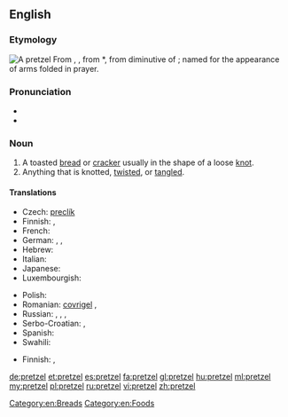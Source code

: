 {{was wotd|2007|August|18}}
{{wikipedia}}
==English==

===Etymology===
[[Image:Breze.jpg|thumb|A pretzel]]
From {{etyl|de|en}} {{term|Pretzel|lang=de}}, {{term|Brezel|lang=de}}, from {{etyl|ML.|en}} *{{term||brachiatellum||lang=la}}, from diminutive of {{etyl|la|en}} {{term|bracchium||arm|lang=la}}; named for the appearance of arms folded in prayer.

===Pronunciation===
* {{IPA|/ˈprɛt.səl/}}
* {{audio|en-us-pretzel.ogg|Audio (US)}}

===Noun===
{{en-noun}}

# A toasted [[bread]] or [[cracker]] usually in the shape of a loose [[knot]].
# Anything that is knotted, [[twist]]ed, or [[tangle]]d.

====Translations====
{{trans-top|toasted bread or cracker in the shape of a knot}}
* Czech: [[preclík]] {{m}}
* Finnish: {{t+|fi|rinkeli}}, {{t-|fi|viipurinrinkeli}}
* French: {{t+|fr|bretzel|m}}
* German: {{t+|de|Brezel|f|n}}, {{t-|de|Pretzel|f|n}}, {{t-|de|Breze|f}}
* Hebrew: {{t-|he|בייגלה|m|tr=béigele}}
* Italian: {{t+|it|brezel}}
* Japanese: {{t-|ja|プレッツェル|tr=purettseru}}
* Luxembourgish: {{t-|lb|Bretzel|f}}
{{trans-mid}}
* Polish: {{t+|pl|precel}}
* Romanian: [[covrigel]] {{m}}, {{t+|ro|covrig|m}}
* Russian: {{t+|ru|крендель|m|tr=kréndel'}}, {{t+|ru|кренделёк|m|tr=krendeljók}}, {{qualifier|German style}} {{t-|ru|прецель|tr=précel'}}, {{t-|ru|бретцель|m|tr=brétcel'}}
* Serbo-Croatian: {{t-|sh|perec|m|alt=pèrēc}}, {{t-|sh|перец|m|sc=Cyrl}}
* Spanish: {{t+|es|pretzel|m}}
* Swahili: {{t-|sw|pretseli}}
{{trans-bottom}}

{{trans-top|anything that is knotted, twisted, or tangled}}
* Finnish: {{t+|fi|solmu}}, {{t-|fi|hässäkkä}}
{{trans-mid}}
{{trans-bottom}}

[[Category:en:Breads]]
[[Category:en:Foods]]

[[de:pretzel]]
[[et:pretzel]]
[[es:pretzel]]
[[fa:pretzel]]
[[gl:pretzel]]
[[hu:pretzel]]
[[ml:pretzel]]
[[my:pretzel]]
[[pl:pretzel]]
[[ru:pretzel]]
[[vi:pretzel]]
[[zh:pretzel]]